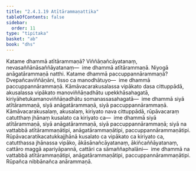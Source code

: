 ```yaml
---
title: "2.4.1.19 Atītārammaṇattika"
tableOfContents: false
sidebar:
  order: 11
type: "tipitaka"
basket: "ab"
book: "dhs"
---
```



<DynamicBreadcrumb />

<Division number="1432" book="dhs" bookNo="29" page="273">

<Paragraph number="2138" book="dhs">
Katame dhammā atītārammaṇā? Viññāṇañcāyatanaṃ, nevasaññānāsaññāyatanaṃ—  ime dhammā atītārammaṇā.
</Paragraph>

</Division>
<Division number="1433" book="dhs" bookNo="29" page="273">

<Paragraph number="2139" book="dhs">
Niyogā anāgatārammaṇā natthi.
</Paragraph>

</Division>
<Division number="1434" book="dhs" bookNo="29" page="273">

<Paragraph number="2140" book="dhs">
Katame dhammā paccuppannārammaṇā? Dvepañcaviññāṇāni, tisso ca manodhātuyo—  ime dhammā paccuppannārammaṇā. Kāmāvacarakusalassa vipākato dasa cittuppādā, akusalassa vipākato manoviññāṇadhātu upekkhāsahagatā, kiriyāhetukamanoviññāṇadhātu somanassasahagatā—  ime dhammā siyā atītārammaṇā, siyā anāgatārammaṇā, siyā paccuppannārammaṇā. Kāmāvacarakusalaṃ, akusalaṃ, kiriyato nava cittuppādā, rūpāvacaraṃ catutthaṃ jhānaṃ kusalato ca kiriyato ca—  ime dhammā siyā atītārammaṇā, siyā anāgatārammaṇā, siyā paccuppannārammaṇā; siyā na vattabbā atītārammaṇātipi, anāgatārammaṇātipi, paccuppannārammaṇātipi. Rūpāvacaratikacatukkajjhānā kusalato ca vipākato ca kiriyato ca, catutthassa jhānassa vipāko, ākāsānañcāyatanaṃ, ākiñcaññāyatanaṃ, cattāro maggā apariyāpannā, cattāri ca sāmaññaphalāni—  ime dhammā na vattabbā atītārammaṇātipi, anāgatārammaṇātipi, paccuppannārammaṇātipi. Rūpañca nibbānañca anārammaṇā.
</Paragraph>
</Division>